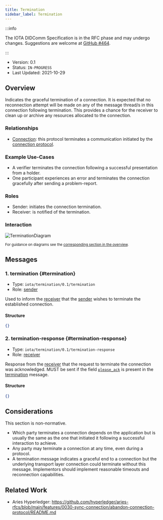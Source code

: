 ```yaml
---
title: Termination
sidebar_label: Termination
---
```



<ZeroFiveDeprecation/>

:::info

The IOTA DIDComm Specification is in the RFC phase and may undergo changes. Suggestions are welcome at [GitHub #464](https://github.com/iotaledger/identity.rs/discussions/464).

:::

- Version: 0.1
- Status: `IN-PROGRESS`
- Last Updated: 2021-10-29

## Overview

Indicates the graceful termination of a connection. It is expected that no reconnection attempt will be made on any of the message thread/s in this connection following termination. This provides a chance for the receiver to clean up or archive any resources allocated to the connection.

### Relationships

- [Connection](./connection.mdx): this protocol terminates a communication initiated by the [connection protocol](./connection.mdx).

### Example Use-Cases

- A verifier terminates the connection following a successful presentation from a holder.
- One participant experiences an error and terminates the connection gracefully after sending a problem-report.

### Roles

- Sender: initiates the connection termination.
- Receiver: is notified of the termination.

### Interaction

![TerminationDiagram](/img/didcomm/termination.drawio.svg)

<div style={{textAlign: 'center'}}>

<sub>For guidance on diagrams see the <a href="../overview#diagrams">corresponding section in the overview</a>.</sub>

</div>


## Messages

### 1. termination {#termination}

- Type: `iota/termination/0.1/termination`
- Role: [sender](#roles)

Used to inform the [receiver](#roles) that the [sender](#roles) wishes to terminate the established connection. 

#### Structure
```json
{}
```

### 2. termination-response {#termination-response}

- Type: `iota/termination/0.1/termination-response`
- Role: [receiver](#roles)

Response from the [receiver](#roles) that the request to terminate the connection was acknowledged. MUST be sent if the field [`please_ack`](https://identity.foundation/didcomm-messaging/spec/#acks) is present in the [termination](#termination) message. 

#### Structure
```json
{}
```

## Considerations

This section is non-normative.

- Which party terminates a connection depends on the application but is usually the same as the one that initiated it following a successful interaction to achieve.
- Any party may terminate a connection at any time, even during a protocol.
- A termination message indicates a graceful end to a connection but the underlying transport layer connection could terminate without this message. Implementors should implement reasonable timeouts and reconnection capabilities.

## Related Work

- Aries Hyperledger: https://github.com/hyperledger/aries-rfcs/blob/main/features/0030-sync-connection/abandon-connection-protocol/README.md
